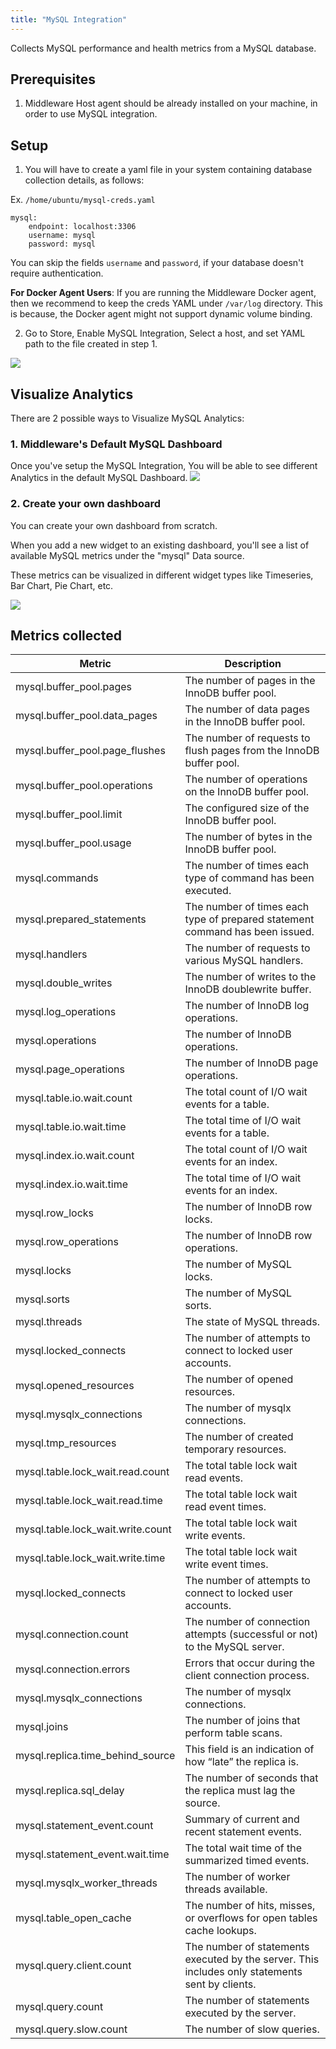```yaml
---
title: "MySQL Integration"
---
```

Collects MySQL performance and health metrics from a MySQL database.

Prerequisites
-------------
1.  Middleware Host agent should be already installed on your machine, in order to use MySQL integration.

## Setup
1. You will have to create a yaml file in your system containing database collection details, as follows:

Ex. `/home/ubuntu/mysql-creds.yaml`
```
mysql:
    endpoint: localhost:3306
    username: mysql
    password: mysql
```
<Note>You can skip the fields `username` and `password`, if your database doesn't require authentication.</Note>

<Note><strong>For Docker Agent Users</strong>: If you are running the Middleware Docker agent, then we recommend to keep the creds YAML under `/var/log` directory. This is because, the Docker agent might not support dynamic volume binding.</Note>


2. Go to Store, Enable MySQL Integration, Select a host, and set YAML path to the file created in step 1.
<img src="/images/integration/mysql-store.png" />

## Visualize Analytics
There are 2 possible ways to Visualize MySQL Analytics:

### 1. Middleware's Default MySQL Dashboard
Once you've setup the MySQL Integration, You will be able to see different Analytics in the default MySQL Dashboard.
<img src="/images/integration/mysql-dashboard.png" />

### 2. Create your own dashboard
<p>You can create your own dashboard from scratch.</p>
<p>When you add a new widget to an existing dashboard, you'll see a list of available MySQL metrics under the "mysql" Data source.</p>
<p>These metrics can be visualized in different widget types like Timeseries, Bar Chart, Pie Chart, etc.</p>

<img src="/images/integration/mysql-custom-graphs.png" />

## Metrics collected

| Metric                               | Description                                                                                        |
| ------------------------------------ | -------------------------------------------------------------------------------------------------- |
| mysql.buffer_pool.pages              | The number of pages in the InnoDB buffer pool.                                                     |
| mysql.buffer_pool.data_pages         | The number of data pages in the InnoDB buffer pool.                                                |
| mysql.buffer_pool.page_flushes       | The number of requests to flush pages from the InnoDB buffer pool.                                |
| mysql.buffer_pool.operations         | The number of operations on the InnoDB buffer pool.                                                |
| mysql.buffer_pool.limit              | The configured size of the InnoDB buffer pool.                                                     |
| mysql.buffer_pool.usage              | The number of bytes in the InnoDB buffer pool.                                                     |
| mysql.commands                      | The number of times each type of command has been executed.                                       |
| mysql.prepared_statements            | The number of times each type of prepared statement command has been issued.                       |
| mysql.handlers                      | The number of requests to various MySQL handlers.                                                  |
| mysql.double_writes                 | The number of writes to the InnoDB doublewrite buffer.                                             |
| mysql.log_operations                | The number of InnoDB log operations.                                                               |
| mysql.operations                    | The number of InnoDB operations.                                                                   |
| mysql.page_operations               | The number of InnoDB page operations.                                                              |
| mysql.table.io.wait.count           | The total count of I/O wait events for a table.                                                    |
| mysql.table.io.wait.time            | The total time of I/O wait events for a table.                                                     |
| mysql.index.io.wait.count           | The total count of I/O wait events for an index.                                                   |
| mysql.index.io.wait.time            | The total time of I/O wait events for an index.                                                    |
| mysql.row_locks                     | The number of InnoDB row locks.                                                                    |
| mysql.row_operations                | The number of InnoDB row operations.                                                               |
| mysql.locks                         | The number of MySQL locks.                                                                         |
| mysql.sorts                         | The number of MySQL sorts.                                                                         |
| mysql.threads                       | The state of MySQL threads.                                                                        |
| mysql.locked_connects               | The number of attempts to connect to locked user accounts.                                         |
| mysql.opened_resources              | The number of opened resources.                                                                    |
| mysql.mysqlx_connections            | The number of mysqlx connections.                                                                  |
| mysql.tmp_resources                 | The number of created temporary resources.                                                         |
| mysql.table.lock_wait.read.count     | The total table lock wait read events.                                                             |
| mysql.table.lock_wait.read.time      | The total table lock wait read event times.                                                        |
| mysql.table.lock_wait.write.count    | The total table lock wait write events.                                                            |
| mysql.table.lock_wait.write.time     | The total table lock wait write event times.                                                       |
| mysql.locked_connects               | The number of attempts to connect to locked user accounts.                                         |
| mysql.connection.count              | The number of connection attempts (successful or not) to the MySQL server.                         |
| mysql.connection.errors             | Errors that occur during the client connection process.                                            |
| mysql.mysqlx_connections            | The number of mysqlx connections.                                                                  |
| mysql.joins                         | The number of joins that perform table scans.                                                       |
| mysql.replica.time_behind_source     | This field is an indication of how “late” the replica is.                                          |
| mysql.replica.sql_delay             | The number of seconds that the replica must lag the source.                                        |
| mysql.statement_event.count         | Summary of current and recent statement events.                                                    |
| mysql.statement_event.wait.time      | The total wait time of the summarized timed events.                                                |
| mysql.mysqlx_worker_threads          | The number of worker threads available.                                                            |
| mysql.table_open_cache              | The number of hits, misses, or overflows for open tables cache lookups.                             |
| mysql.query.client.count            | The number of statements executed by the server. This includes only statements sent by clients.    |
| mysql.query.count                   | The number of statements executed by the server.                                                    |
| mysql.query.slow.count              | The number of slow queries.                                                                         |
